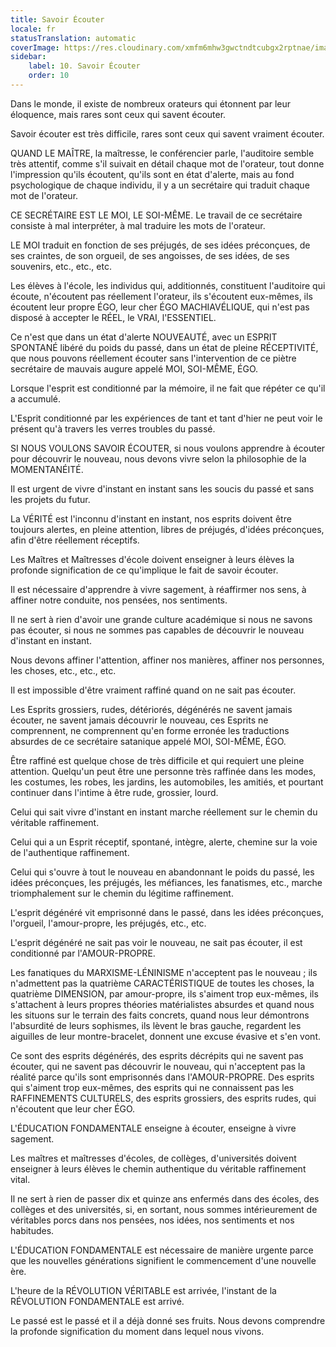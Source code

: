 ```yaml
---
title: Savoir Écouter
locale: fr
statusTranslation: automatic
coverImage: https://res.cloudinary.com/xmfm6mhw3gwctndtcubgx2rptnae/image/upload/v1740337243/small_cover_educacion_fundamental_a051170f1c.webp
sidebar:
    label: 10. Savoir Écouter
    order: 10
---
```

Dans le monde, il existe de nombreux orateurs qui étonnent par leur éloquence, mais rares sont ceux qui savent écouter.

Savoir écouter est très difficile, rares sont ceux qui savent vraiment écouter.

QUAND LE MAÎTRE, la maîtresse, le conférencier parle, l'auditoire semble très attentif, comme s'il suivait en détail chaque mot de l'orateur, tout donne l'impression qu'ils écoutent, qu'ils sont en état d'alerte, mais au fond psychologique de chaque individu, il y a un secrétaire qui traduit chaque mot de l'orateur.

CE SECRÉTAIRE EST LE MOI, LE SOI-MÊME. Le travail de ce secrétaire consiste à mal interpréter, à mal traduire les mots de l'orateur.

LE MOI traduit en fonction de ses préjugés, de ses idées préconçues, de ses craintes, de son orgueil, de ses angoisses, de ses idées, de ses souvenirs, etc., etc., etc.

Les élèves à l'école, les individus qui, additionnés, constituent l'auditoire qui écoute, n'écoutent pas réellement l'orateur, ils s'écoutent eux-mêmes, ils écoutent leur propre ÉGO, leur cher ÉGO MACHIAVÉLIQUE, qui n'est pas disposé à accepter le RÉEL, le VRAI, l'ESSENTIEL.

Ce n'est que dans un état d'alerte NOUVEAUTÉ, avec un ESPRIT SPONTANÉ libéré du poids du passé, dans un état de pleine RÉCEPTIVITÉ, que nous pouvons réellement écouter sans l'intervention de ce piètre secrétaire de mauvais augure appelé MOI, SOI-MÊME, ÉGO.

Lorsque l'esprit est conditionné par la mémoire, il ne fait que répéter ce qu'il a accumulé.

L'Esprit conditionné par les expériences de tant et tant d'hier ne peut voir le présent qu'à travers les verres troubles du passé.

SI NOUS VOULONS SAVOIR ÉCOUTER, si nous voulons apprendre à écouter pour découvrir le nouveau, nous devons vivre selon la philosophie de la MOMENTANÉITÉ.

Il est urgent de vivre d'instant en instant sans les soucis du passé et sans les projets du futur.

La VÉRITÉ est l'inconnu d'instant en instant, nos esprits doivent être toujours alertes, en pleine attention, libres de préjugés, d'idées préconçues, afin d'être réellement réceptifs.

Les Maîtres et Maîtresses d'école doivent enseigner à leurs élèves la profonde signification de ce qu'implique le fait de savoir écouter.

Il est nécessaire d'apprendre à vivre sagement, à réaffirmer nos sens, à affiner notre conduite, nos pensées, nos sentiments.

Il ne sert à rien d'avoir une grande culture académique si nous ne savons pas écouter, si nous ne sommes pas capables de découvrir le nouveau d'instant en instant.

Nous devons affiner l'attention, affiner nos manières, affiner nos personnes, les choses, etc., etc., etc.

Il est impossible d'être vraiment raffiné quand on ne sait pas écouter.

Les Esprits grossiers, rudes, détériorés, dégénérés ne savent jamais écouter, ne savent jamais découvrir le nouveau, ces Esprits ne comprennent, ne comprennent qu'en forme erronée les traductions absurdes de ce secrétaire satanique appelé MOI, SOI-MÊME, ÉGO.

Être raffiné est quelque chose de très difficile et qui requiert une pleine attention. Quelqu'un peut être une personne très raffinée dans les modes, les costumes, les robes, les jardins, les automobiles, les amitiés, et pourtant continuer dans l'intime à être rude, grossier, lourd.

Celui qui sait vivre d'instant en instant marche réellement sur le chemin du véritable raffinement.

Celui qui a un Esprit réceptif, spontané, intègre, alerte, chemine sur la voie de l'authentique raffinement.

Celui qui s'ouvre à tout le nouveau en abandonnant le poids du passé, les idées préconçues, les préjugés, les méfiances, les fanatismes, etc., marche triomphalement sur le chemin du légitime raffinement.

L'esprit dégénéré vit emprisonné dans le passé, dans les idées préconçues, l'orgueil, l'amour-propre, les préjugés, etc., etc.

L'esprit dégénéré ne sait pas voir le nouveau, ne sait pas écouter, il est conditionné par l'AMOUR-PROPRE.

Les fanatiques du MARXISME-LÉNINISME n'acceptent pas le nouveau ; ils n'admettent pas la quatrième CARACTÉRISTIQUE de toutes les choses, la quatrième DIMENSION, par amour-propre, ils s'aiment trop eux-mêmes, ils s'attachent à leurs propres théories matérialistes absurdes et quand nous les situons sur le terrain des faits concrets, quand nous leur démontrons l'absurdité de leurs sophismes, ils lèvent le bras gauche, regardent les aiguilles de leur montre-bracelet, donnent une excuse évasive et s'en vont.

Ce sont des esprits dégénérés, des esprits décrépits qui ne savent pas écouter, qui ne savent pas découvrir le nouveau, qui n'acceptent pas la réalité parce qu'ils sont emprisonnés dans l'AMOUR-PROPRE. Des esprits qui s'aiment trop eux-mêmes, des esprits qui ne connaissent pas les RAFFINEMENTS CULTURELS, des esprits grossiers, des esprits rudes, qui n'écoutent que leur cher ÉGO.

L'ÉDUCATION FONDAMENTALE enseigne à écouter, enseigne à vivre sagement.

Les maîtres et maîtresses d'écoles, de collèges, d'universités doivent enseigner à leurs élèves le chemin authentique du véritable raffinement vital.

Il ne sert à rien de passer dix et quinze ans enfermés dans des écoles, des collèges et des universités, si, en sortant, nous sommes intérieurement de véritables porcs dans nos pensées, nos idées, nos sentiments et nos habitudes.

L'ÉDUCATION FONDAMENTALE est nécessaire de manière urgente parce que les nouvelles générations signifient le commencement d'une nouvelle ère.

L'heure de la RÉVOLUTION VÉRITABLE est arrivée, l'instant de la RÉVOLUTION FONDAMENTALE est arrivé.

Le passé est le passé et il a déjà donné ses fruits. Nous devons comprendre la profonde signification du moment dans lequel nous vivons.

